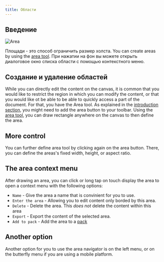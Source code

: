 ```yaml
---
title: Области
---
```



## Введение

![Area](area.png)

Площади - это способ ограничить размер холста. You can create areas by using the [area tool](../tools/area). При нажатии на фон вы можете открыть диалоговое окно списка области с помощью контекстного меню.

## Создание и удаление областей

While you can directly edit the content on the canvas, it is common that you would like to restrict the region in which you can modify the content, or that you would like ot be able to be able to quickly access a part of the document. For that, you have the <Monitor className="inline-icon"/> Area tool. As explained in the [introduction section](../), you might need to add the <Monitor className="inline-icon"/> area button to your toolbar. Using the [area tool](../tools/area), you can draw rectangle anywhere on the canvas to then define the area.

## More control

You can further define area tool by clicking again on the <Monitor className="inline-icon"/> area button. There, you can define the areas's fixed width, height, or aspect ratio.

## The area context menu

 After drawing an area, you can click or long tap on touch display the area to open a context menu with the following options:

- `Name` - Give the area a name that is convinient for you to use.
- `Enter the area` - Allowing you to edit content only borded by this area.
- `Delete` - Delete the area. This _does not_ delete the content within this area
- `Export` - Export the content of the selected area.
- `Add to pack` - Add the area to a [pack](../pack)

## Another option

Another option for you to use the area navigator is on the left menu, or on the butterfly menu if you are using a mobile platform.
